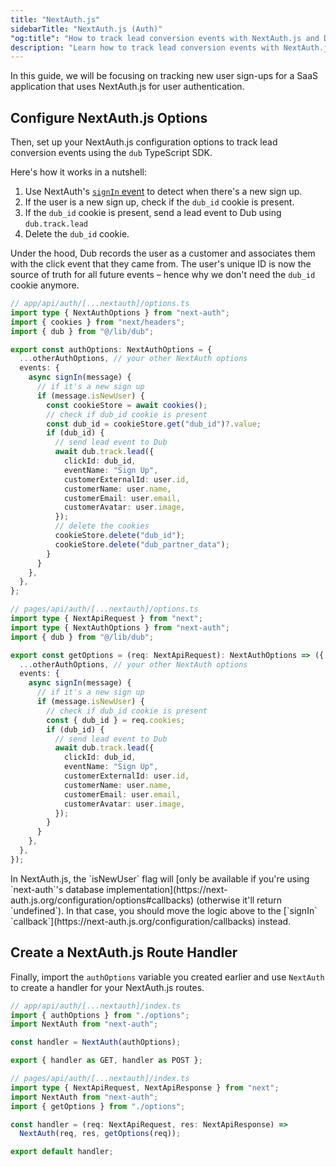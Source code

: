 ```yaml
---
title: "NextAuth.js"
sidebarTitle: "NextAuth.js (Auth)"
"og:title": "How to track lead conversion events with NextAuth.js and Dub"
description: "Learn how to track lead conversion events with NextAuth.js and Dub"
---
```



<LeadsIntro />

In this guide, we will be focusing on tracking new user sign-ups for a SaaS application that uses NextAuth.js for user authentication.

<ConversionTrackingPrerequisites />

## Configure NextAuth.js Options

Then, set up your NextAuth.js configuration options to track lead conversion events using the `dub` TypeScript SDK.

Here's how it works in a nutshell:

1. Use NextAuth's [`signIn` event](https://next-auth.js.org/configuration/events#signin) to detect when there's a new sign up.
2. If the user is a new sign up, check if the `dub_id` cookie is present.
3. If the `dub_id` cookie is present, send a lead event to Dub using `dub.track.lead`
4. Delete the `dub_id` cookie.

Under the hood, Dub records the user as a customer and associates them with the click event that they came from. The user's unique ID is now the source of truth for all future events – hence why we don't need the `dub_id` cookie anymore.

<CodeGroup>

```typescript App Router
// app/api/auth/[...nextauth]/options.ts
import type { NextAuthOptions } from "next-auth";
import { cookies } from "next/headers";
import { dub } from "@/lib/dub";

export const authOptions: NextAuthOptions = {
  ...otherAuthOptions, // your other NextAuth options
  events: {
    async signIn(message) {
      // if it's a new sign up
      if (message.isNewUser) {
        const cookieStore = await cookies();
        // check if dub_id cookie is present
        const dub_id = cookieStore.get("dub_id")?.value;
        if (dub_id) {
          // send lead event to Dub
          await dub.track.lead({
            clickId: dub_id,
            eventName: "Sign Up",
            customerExternalId: user.id,
            customerName: user.name,
            customerEmail: user.email,
            customerAvatar: user.image,
          });
          // delete the cookies
          cookieStore.delete("dub_id");
          cookieStore.delete("dub_partner_data");
        }
      }
    },
  },
};
```

```typescript Pages Router
// pages/api/auth/[...nextauth]/options.ts
import type { NextApiRequest } from "next";
import type { NextAuthOptions } from "next-auth";
import { dub } from "@/lib/dub";

export const getOptions = (req: NextApiRequest): NextAuthOptions => ({
  ...otherAuthOptions, // your other NextAuth options
  events: {
    async signIn(message) {
      // if it's a new sign up
      if (message.isNewUser) {
        // check if dub_id cookie is present
        const { dub_id } = req.cookies;
        if (dub_id) {
          // send lead event to Dub
          await dub.track.lead({
            clickId: dub_id,
            eventName: "Sign Up",
            customerExternalId: user.id,
            customerName: user.name,
            customerEmail: user.email,
            customerAvatar: user.image,
          });
        }
      }
    },
  },
});
```

</CodeGroup>

<Tip>
  In NextAuth.js, the `isNewUser` flag will [only be available if you're using
  `next-auth`'s database
  implementation](https://next-auth.js.org/configuration/options#callbacks)
  (otherwise it'll return `undefined`). In that case, you should move the logic
  above to the [`signIn`
  `callback`](https://next-auth.js.org/configuration/callbacks) instead.
</Tip>

<LeadsAttributes />

## Create a NextAuth.js Route Handler

Finally, import the `authOptions` variable you created earlier and use `NextAuth` to create a handler for your NextAuth.js routes.

<CodeGroup>

```typescript App Router
// app/api/auth/[...nextauth]/index.ts
import { authOptions } from "./options";
import NextAuth from "next-auth";

const handler = NextAuth(authOptions);

export { handler as GET, handler as POST };
```

```typescript Pages Router
// pages/api/auth/[...nextauth]/index.ts
import type { NextApiRequest, NextApiResponse } from "next";
import NextAuth from "next-auth";
import { getOptions } from "./options";

const handler = (req: NextApiRequest, res: NextApiResponse) =>
  NextAuth(req, res, getOptions(req));

export default handler;
```

</CodeGroup>

<LeadsOutro />

